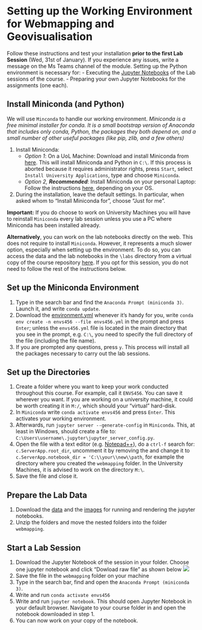 ﻿# Setting up the Working Environment for Webmapping and Geovisualisation {.unnumbered}

Follow these instructions and test your installation **prior to the first Lab Session** (Wed, 31st of January). If you experience any issues, write a message on the Ms Teams channel of the module.
Setting up the Python environment is necessary for:
- Executing the [Jupyter Notebooks](https://docs.jupyter.org/en/latest/) of the Lab sessions of the course.
- Preparing your own Jupyter Notebooks for the assignments (one each).

## Install Miniconda (and Python)
We will use `Minconda` to handle our working environment. *Miniconda is a free minimal installer for conda. It is a small bootstrap version of Anaconda that includes only conda, Python, the packages they both depend on, and a small number of other useful packages (like pip, zlib, and a few others)*

1. Install Miniconda:
	- *Option 1*: On a UoL Machine: Download and install Miniconda from [here](https://repo.anaconda.com/miniconda/Miniconda3-latest-Windows-x86_64.exe). This will install Miniconda and Python in `C:\`. If this process is aborted because it requires administrator rights, press `Start`, select `Install University Applications`, type and choose `Miniconda`.
	- *Option 2, **Recommended***: Install Miniconda on your personal Laptop: Follow the instructions [here](https://docs.conda.io/projects/miniconda/en/latest/miniconda-install.html), depending on your OS. 
2. During the installation, leave the default settings. In particular, when asked whom to "Install Miniconda for", choose "Just for me".

**Important:** If you do choose to work on University Machines you will have to reinstall `Miniconda` every lab session unless you use a PC where Miniconda has been installed already. 

**Alternatively**, you can work on the lab notebooks directly on the web. This does not require to install `Miniconda`. However, it represents a much slower option, especially when setting up the environment. To do so, you can access the data and the lab notebooks in the `\labs` directory from a virtual copy of the course repository [here](https://mybinder.org/v2/gh/GDSL-UL/wma/HEAD). If you opt for this session, you do not need to follow the rest of the instructions below.

## Set up the Miniconda Environment
1. Type in the search bar and find the `Anaconda Prompt (miniconda 3)`. Launch it, and write `conda update`.
2. Download the [environment.yml](https://github.com/GDSL-UL/wma/blob/main/envs456.yml) whenever it's handy for you, write  `conda env create -n envs456 --file envs456.yml` in the prompt and press `Enter`; unless the `envs456.yml` file is located in the main directory that you see in the prompt, e.g. `C:\`, you need to specify the full directory of the file (including the file name).
3. If you are prompted any questions, press `y`. This process will install all the packages necessary to carry out the lab sessions.

## Set up the Directories

1. Create a folder where you want to keep your work conducted throughout this course. For example, call it `ENVS456`. You can save it wherever you want. If you are working on a university machine, it could be worth creating it in `M:/`, which should your "virtual" hard-disk.
2. In `Miniconda` write `conda activate envs456` and press `Enter`. This activates your working environment.
3. Afterwards, run `jupyter server --generate-config` in `Miniconda`. This, at least in Windows, should create a file to: `C:\Users\username\.jupyter\jupyter_server_config.py`.
4. Open the file with a text editor (e.g. [Notepad++](https://notepad-plus-plus.org)), do a  `ctrl-f`  search for:  `c.ServerApp.root_dir`, uncomment it by removing the and change it to  `c.ServerApp.notebook_dir = 'C:\\your\\new\\path`, for example the directory where you created the `webmapping` folder. In the University Machines, it is advised to work on the directory `M:\`. 
5. Save the file and close it.

## Prepare the Lab Data
1. Download the [data](https://minhaskamal.github.io/DownGit/#/home?url=https://github.com/GDSL-UL/wma/tree/main/labs/data) and the [images](https://minhaskamal.github.io/DownGit/#/home?url=https://github.com/GDSL-UL/wma/tree/main/labs/img) for running and rendering the jupyter notebooks. 
2. Unzip the folders and move the nested folders into the folder `webmapping`.

## Start a Lab Session
1. Download the Jupyter Notebook of the session in your folder. Choose one jupyter notebook and click "Dowload raw file" as shown below
<img src=../img/raw.svg/>
3. Save the file in the `webmapping` folder on your machine
4.  Type in the search bar, find and open the `Anaconda Prompt (miniconda 3)`. 
5. Write and run `conda activate envs456`
6. Write and run `jupyter notebook`. This should open Jupyter Notebook in your default browser. Navigate to your course folder in and open the notebook downloaded in step 1. 
7. You can now work on your copy of the notebook.




